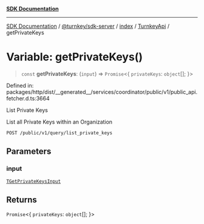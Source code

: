 [**SDK Documentation**](../../../../../../README.mdx)

***

[SDK Documentation](../../../../../../packages.mdx) / [@turnkey/sdk-server](../../../../README.mdx) / [index](../../../README.mdx) / [TurnkeyApi](../README.mdx) / getPrivateKeys

# Variable: getPrivateKeys()

> `const` **getPrivateKeys**: (`input`) => `Promise`\<\{ `privateKeys`: `object`[]; \}\>

Defined in: packages/http/dist/\_\_generated\_\_/services/coordinator/public/v1/public\_api.fetcher.d.ts:3664

List Private Keys

List all Private Keys within an Organization

`POST /public/v1/query/list_private_keys`

## Parameters

### input

[`TGetPrivateKeysInput`](../type-aliases/TGetPrivateKeysInput.mdx)

## Returns

`Promise`\<\{ `privateKeys`: `object`[]; \}\>
